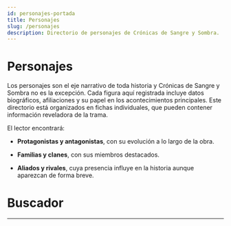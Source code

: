 ```yaml
---
id: personajes-portada
title: Personajes
slug: /personajes
description: Directorio de personajes de Crónicas de Sangre y Sombra.
---
```



# Personajes
Los personajes son el eje narrativo de toda historia y Crónicas de Sangre y Sombra no es la excepción. Cada figura aquí
registrada incluye datos biográficos, afiliaciones y su papel en los acontecimientos principales. Este directorio está organizados en
fichas individuales, que pueden contener información reveladora de la trama.

El lector encontrará:

- **Protagonistas y antagonistas**, con su evolución a lo largo de la obra.

- **Familias y clanes**, con sus miembros destacados.

- **Aliados y rivales**, cuya presencia influye en la historia aunque aparezcan de forma breve.

# Buscador 
---
<CardsFromFolder folder="personajes" pluginId="cronicas" />